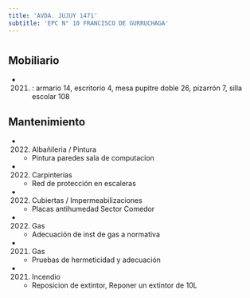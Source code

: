 ```yaml
---
title: 'AVDA. JUJUY 1471'
subtitle: 'EPC N° 10 FRANCISCO DE GURRUCHAGA'
---
```


#


## Mobiliario

*  (2021) : armario 14, escritorio 4, mesa pupitre doble 26, pizarrón 7, silla escolar 108 





## Mantenimiento

*  (2022) Albañileria / Pintura 
    + Pintura paredes  sala de computacion

*  (2022) Carpinterías 
    + Red de protección en escaleras

*  (2022) Cubiertas / Impermeabilizaciones 
    + Placas antihumedad Sector Comedor

*  (2022) Gas 
    + Adecuación de inst de gas a normativa

*  (2021) Gas 
    + Pruebas de hermeticidad y adecuación

*  (2021) Incendio 
    + Reposicion de extintor, Reponer un extintor de 10L



